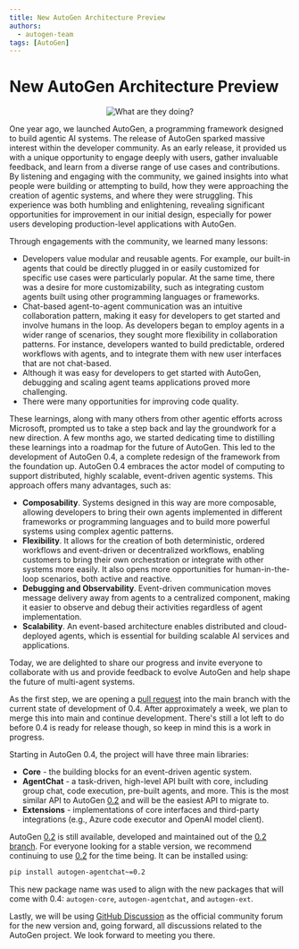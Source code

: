 ```yaml
---
title: New AutoGen Architecture Preview
authors:
  - autogen-team
tags: [AutoGen]
---
```


# New AutoGen Architecture Preview

<center>

![What are they doing?](img/robots.jpeg)

</center>

One year ago, we launched AutoGen, a programming framework designed to build
agentic AI systems. The release of AutoGen sparked massive interest within the
developer community. As an early release, it provided us with a unique
opportunity to engage deeply with users, gather invaluable feedback, and learn
from a diverse range of use cases and contributions. By listening and engaging
with the community, we gained insights into what people were building or
attempting to build, how they were approaching the creation of agentic systems,
and where they were struggling. This experience was both humbling and
enlightening, revealing significant opportunities for improvement in our initial
design, especially for power users developing production-level applications with
AutoGen.

Through engagements with the community, we learned many lessons:

- Developers value modular and reusable agents. For example, our built-in agents
  that could be directly plugged in or easily customized for specific use cases
  were particularly popular. At the same time, there was a desire for more
  customizability, such as integrating custom agents built using other
  programming languages or frameworks.
- Chat-based agent-to-agent communication was an intuitive collaboration
  pattern, making it easy for developers to get started and involve humans in
  the loop. As developers began to employ agents in a wider range of scenarios,
  they sought more flexibility in collaboration patterns. For instance,
  developers wanted to build predictable, ordered workflows with agents, and to
  integrate them with new user interfaces that are not chat-based.
- Although it was easy for developers to get started with AutoGen, debugging and
  scaling agent teams applications proved more challenging.
- There were many opportunities for improving code quality.

These learnings, along with many others from other agentic efforts across
Microsoft, prompted us to take a step back and lay the groundwork for a new
direction. A few months ago, we started dedicating time to distilling these
learnings into a roadmap for the future of AutoGen. This led to the development
of AutoGen 0.4, a complete redesign of the framework from the foundation up.
AutoGen 0.4 embraces the actor model of computing to support distributed, highly
scalable, event-driven agentic systems. This approach offers many advantages,
such as:

- **Composability**. Systems designed in this way are more composable, allowing
  developers to bring their own agents implemented in different frameworks or
  programming languages and to build more powerful systems using complex agentic
  patterns.
- **Flexibility**. It allows for the creation of both deterministic, ordered
  workflows and event-driven or decentralized workflows, enabling customers to
  bring their own orchestration or integrate with other systems more easily. It
  also opens more opportunities for human-in-the-loop scenarios, both active and
  reactive.
- **Debugging and Observability**. Event-driven communication moves message delivery
  away from agents to a centralized component, making it easier to observe and
  debug their activities regardless of agent implementation.
- **Scalability**. An event-based architecture enables distributed and
  cloud-deployed agents, which is essential for building scalable AI services
  and applications.

Today, we are delighted to share our progress and invite everyone to collaborate
with us and provide feedback to evolve AutoGen and help shape the future of
multi-agent systems.

As the first step, we are opening a [pull request](https://github.com/SuperDappAI/superdappstudio/pull/3600) into the main branch with the
current state of development of 0.4. After approximately a week, we plan to
merge this into main and continue development. There's still a lot left to do
before 0.4 is ready for release though, so keep in mind this is a work in
progress.

Starting in AutoGen 0.4, the project will have three main libraries:

- **Core** - the building blocks for an event-driven agentic system.
- **AgentChat** - a task-driven, high-level API built with core, including group
  chat, code execution, pre-built agents, and more. This is the most similar API
  to AutoGen [0.2](https://github.com/SuperDappAI/superdappstudio/tree/0.2) and will be the easiest API to migrate to.
- **Extensions** - implementations of core interfaces and third-party integrations
  (e.g., Azure code executor and OpenAI model client).

AutoGen [0.2](https://github.com/SuperDappAI/superdappstudio/tree/0.2) is still available, developed and maintained out of the [0.2 branch](https://github.com/SuperDappAI/superdappstudio/tree/0.2).
For everyone looking for a stable version, we recommend continuing to use [0.2](https://github.com/SuperDappAI/superdappstudio/tree/0.2)
for the time being. It can be installed using:

```sh
pip install autogen-agentchat~=0.2
```

This new package name was used to align with the new packages that will come with 0.4:
`autogen-core`, `autogen-agentchat`, and `autogen-ext`.

Lastly, we will be using [GitHub
Discussion](https://github.com/SuperDappAI/superdappstudio/discussions) as the official
community forum for the new version and, going forward, all discussions related
to the AutoGen project. We look forward to meeting you there.
